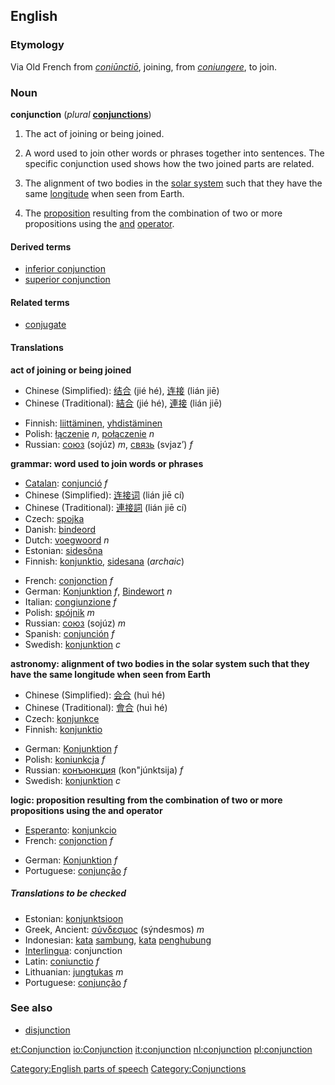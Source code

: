 ==English==
===Etymology===
Via Old French from {{L.}} ''[[coniunctio|coniūnctiō]]'', joining, from ''[[coniungere]]'', to join.

===Noun===
'''conjunction''' (''plural'' '''[[conjunctions]]''')

#The act of joining or being joined.
#{{grammar}} A word used to join other words or phrases together into sentences. The specific conjunction used shows how the two joined parts are related.
#{{astronomy}} The alignment of two bodies in the [[solar system]] such that they have the same [[longitude]] when seen from Earth.
#{{logic}} The [[proposition]] resulting from the combination of two or more propositions using the [[and]] [[operator]].

====Derived terms====
*[[inferior conjunction]]
*[[superior conjunction]]

====Related terms====
*[[conjugate]]

====Translations====

'''act of joining or being joined'''
{{top}}
*Chinese (Simplified): [[结合]] (jié hé), [[连接]] (lián jiē)
*Chinese (Traditional): [[結合]] (jié hé), [[連接]] (lián jiē)
{{mid}}
*Finnish: [[liittäminen]], [[yhdistäminen]]
*Polish: [[łączenie]] ''n'', [[połączenie]] ''n''
*Russian: [[союз]] (sojúz) ''m'', [[связь]] (svjaz’) ''f''
{{bottom}}

'''grammar: word used to join words or phrases'''
{{top}}
*[[Catalan]]: [[conjunció]] ''f''
*Chinese (Simplified): [[连接]][[词]] (lián jiē cí)
*Chinese (Traditional): [[連接]][[詞]] (lián jiē cí)
*Czech: [[spojka]]
*Danish: [[bindeord]]
*Dutch: [[voegwoord]] ''n''
*Estonian: [[sidesõna]]
*Finnish: [[konjunktio]], [[sidesana]] (''archaic'')
{{mid}}
*French: [[conjonction]] ''f''
*German: [[Konjunktion]] ''f'', [[Bindewort]] ''n''
*Italian: [[congiunzione]] ''f''
*Polish: [[spójnik]] ''m''
*Russian: [[союз]] (sojúz) ''m''
*Spanish: [[conjunción]] ''f''
*Swedish: [[konjunktion]] ''c''
{{bottom}}

'''astronomy: alignment of two bodies in the solar system such that they have the same longitude when seen from Earth'''
{{top}}
*Chinese (Simplified): [[会合]] (huì hé)
*Chinese (Traditional): [[會合]] (huì hé)
*Czech: [[konjunkce]]
*Finnish: [[konjunktio]]
{{mid}}
*German: [[Konjunktion]] ''f''
*Polish: [[koniunkcja]] ''f''
*Russian: [[конъюнкция]] (kon"júnktsija) ''f''
*Swedish: [[konjunktion]] ''c''
{{bottom}}

'''logic: proposition resulting from the combination of two or more propositions using the and operator'''
{{top}}
*[[Esperanto]]: [[konjunkcio]]
*French: [[conjonction]] ''f''
{{mid}}
*German: [[Konjunktion]] ''f''
*Portuguese: [[conjunção]] ''f''
{{bottom}}

=====Translations to be checked=====
<!--Remove this section once all of the translations below have been moved into the tables above.-->
{{checktrans}}

*Estonian: [[konjunktsioon]]
*Greek, Ancient: [[σύνδεσμος]] (sýndesmos) ''m''
*Indonesian: [[kata]] [[sambung]], [[kata]] [[hubung|penghubung]]
*[[Interlingua]]: conjunction
*Latin: [[coniunctio]] ''f''
*Lithuanian: [[jungtukas]] ''m''
*Portuguese: [[conjunção]] ''f''

===See also===
*[[disjunction]]

[[Category:English parts of speech]]
[[Category:Conjunctions]]

[[et:Conjunction]]
[[io:Conjunction]]
[[it:conjunction]]
[[nl:conjunction]]
[[pl:conjunction]]